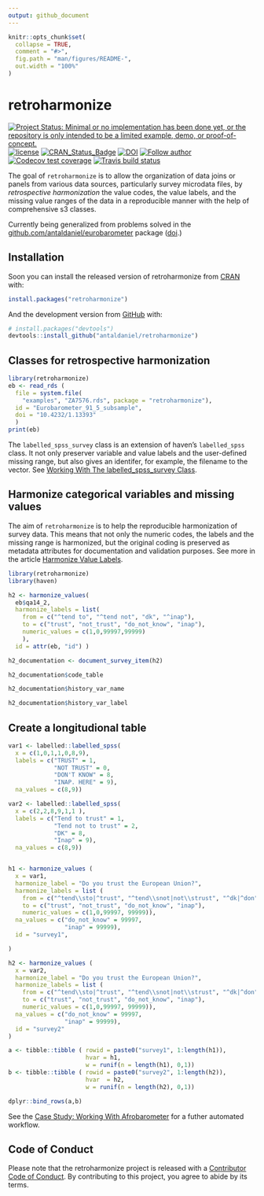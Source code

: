 ```yaml
---
output: github_document
---
```


<!-- README.md is generated from README.Rmd. Please edit that file -->

```r
knitr::opts_chunk$set(
  collapse = TRUE,
  comment = "#>",
  fig.path = "man/figures/README-",
  out.width = "100%"
)
```

# retroharmonize

<!-- badges: start -->
[![Project Status: Minimal or no implementation has been done yet, or the repository is only intended to be a limited example, demo, or proof-of-concept.](https://www.repostatus.org/badges/latest/concept.svg)](https://www.repostatus.org/#concept)
[![license](https://img.shields.io/badge/license-GPL--3-blue.svg)](https://www.gnu.org/licenses/gpl-3.0.en.html)
[![CRAN_Status_Badge](https://www.r-pkg.org/badges/version/eurobarometer)](https://cran.r-project.org/package=eurobarometer)
[![DOI](https://zenodo.org/badge/DOI/10.5281/zenodo.3937746.svg)](https://doi.org/10.5281/zenodo.3937746)
[![Follow author](https://img.shields.io/twitter/follow/antaldaniel.svg?style=social)](https://twitter.com/intent/follow?screen_name=antaldaniel)
[![Codecov test coverage](https://codecov.io/gh/antaldaniel/retroharmonize/branch/master/graph/badge.svg)](https://codecov.io/gh/antaldaniel/retroharmonize?branch=master)
[![Travis build status](https://travis-ci.com/antaldaniel/retroharmonize.svg?branch=master)](https://travis-ci.com/antaldaniel/retroharmonize)
<!-- badges: end -->

The goal of `retroharmonize` is to allow the organization of data joins or panels from various data sources, particularly survey microdata files, by *retrospective harmonization* the value codes, the value labels, and the missing value ranges of the data in a reproducible manner with the help of comprehensive s3 classes.

Currently being generalized from problems solved in the  [github.com/antaldaniel/eurobarometer]((https://github.com/antaldaniel/eurobarometer)) package ([doi](https://doi.org/10.5281/zenodo.3825700).)


## Installation

Soon you can install the released version of retroharmonize from [CRAN](https://CRAN.R-project.org) with:

``` r
install.packages("retroharmonize")
```

And the development version from [GitHub](https://github.com/) with:

``` r
# install.packages("devtools")
devtools::install_github("antaldaniel/retroharmonize")
```
## Classes for retrospective harmonization

```r
library(retroharmonize)
eb <- read_rds ( 
  file = system.file(
    "examples", "ZA7576.rds", package = "retroharmonize"), 
  id = "Eurobarometer_91_5_subsample", 
  doi = "10.4232/1.13393"
  )
print(eb)
```

The `labelled_spss_survey` class is an extension of haven's `labelled_spss` class. It not only preserver variable and value labels and the user-defined missing range, but also gives an identifer, for example, the filename to the vector. See [Working With The labelled_spss_survey Class](http://retroharmonize.satellitereport.com/articles/labelled_spss_survey.html).

## Harmonize categorical variables and missing values

The aim of `retroharmonize` is to help the reproducible harmonization of survey data. This means that not only the numeric codes, the labels and the missing range is harmonized, but the original coding is preserved as metadata attributes for documentation and validation purposes. See more in the article [Harmonize Value Labels](http://retroharmonize.satellitereport.com/articles/harmonize_labels.html).

```r
library(retroharmonize)
library(haven)

h2 <- harmonize_values(
  eb$qa14_2,  
  harmonize_labels = list(
    from = c("^tend to", "^tend not", "dk", "^inap"), 
    to = c("trust", "not_trust", "do_not_know", "inap"), 
    numeric_values = c(1,0,99997,99999)
    ), 
  id = attr(eb, "id") )

h2_documentation <- document_survey_item(h2)
```

```r
h2_documentation$code_table
```

```r
h2_documentation$history_var_name
```
```r
h2_documentation$history_var_label
```

## Create a longitudional table

```r
var1 <- labelled::labelled_spss(
  x = c(1,0,1,1,0,8,9), 
  labels = c("TRUST" = 1, 
             "NOT TRUST" = 0, 
             "DON'T KNOW" = 8, 
             "INAP. HERE" = 9), 
  na_values = c(8,9))

var2 <- labelled::labelled_spss(
  x = c(2,2,8,9,1,1 ), 
  labels = c("Tend to trust" = 1, 
             "Tend not to trust" = 2, 
             "DK" = 8, 
             "Inap" = 9), 
  na_values = c(8,9))


h1 <- harmonize_values (
  x = var1, 
  harmonize_label = "Do you trust the European Union?",
  harmonize_labels = list ( 
    from = c("^tend\\sto|^trust", "^tend\\snot|not\\strust", "^dk|^don", "^inap"), 
    to = c("trust", "not_trust", "do_not_know", "inap"),
    numeric_values = c(1,0,99997, 99999)), 
  na_values = c("do_not_know" = 99997,
                "inap" = 99999), 
  id = "survey1",

)

h2 <- harmonize_values (
  x = var2, 
  harmonize_label = "Do you trust the European Union?",
  harmonize_labels = list ( 
    from = c("^tend\\sto|^trust", "^tend\\snot|not\\strust", "^dk|^don", "^inap"), 
    to = c("trust", "not_trust", "do_not_know", "inap"),
    numeric_values = c(1,0,99997, 99999)), 
  na_values = c("do_not_know" = 99997,
                "inap" = 99999), 
  id = "survey2"
)

a <- tibble::tibble ( rowid = paste0("survey1", 1:length(h1)),
                      hvar = h1, 
                      w = runif(n = length(h1), 0,1))
b <- tibble::tibble ( rowid = paste0("survey2", 1:length(h2)),
                      hvar  = h2, 
                      w = runif(n = length(h2), 0,1))

dplyr::bind_rows(a,b)
```

See the [Case Study: Working With Afrobarometer](articles/harmonize_labels.html) for a futher automated workflow.

## Code of Conduct

Please note that the retroharmonize project is released with a [Contributor Code of Conduct](https://contributor-covenant.org/version/2/0/CODE_OF_CONDUCT.html). By contributing to this project, you agree to abide by its terms.
